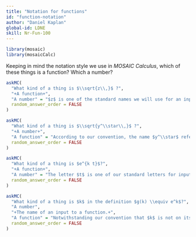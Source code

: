 ```yaml
---
title: "Notation for functions"
id: "function-notation"
author: "Daniel Kaplan"
global-id: LDNE
skill: Nr-Fun-100
---
```


```r
library(mosaic)
library(mosaicCalc)
```

Keeping in mind the notation style we use in *MOSAIC Calculus*, which of these things is a function? Which a number?

```r
askMC(
  "What kind of a thing is $\\sqrt{z\\,}$ ?", 
  "+A function+",
  "A number" = "$z$ is one of the standard names we will use for an input to a function. If we had given the function a name, for instance $g(z) \\equiv \\sqrt{z}$, we would be able to tell from the $(z)$ that $g()$ is a function. But whenever we use a standard input name, the expression is a function.",
  random_answer_order = FALSE
)
```

```r
askMC(
  "What kind of a thing is $\\sqrt{y^\\star\\,}$ ?",
  "+A number+",
  "A function" = "According to our convention, the name $y^\\star$ refers to a particular value as opposed to the name of a function input.",
  random_answer_order = FALSE
)
```

```r
askMC(
  "What kind of a thing is $e^{k t}$?",
  "+A function+",
  "A number" = "The letter $t$ is one of our standard letters for input names. $k$ is a letter, but since it is not from the end of the alphabet, you have a hint that it is intended to be a parameter, that is a symbol representing a specific numerical quantity.",
  random_answer_order = FALSE
)
```

```r
askMC(
  "What kind of a thing is $k$ in the definition $g(k) \\equiv e^k$?",
  "A number",
  "+The name of an input to a function.+",
  "A function" = "Notwithstanding our convention that $k$ is not on its own a name used for inputs, when we use the full function-definition style, anything in the parentheses following the function name is explicitly stated as an input name.",
  random_answer_order = FALSE
)
```

